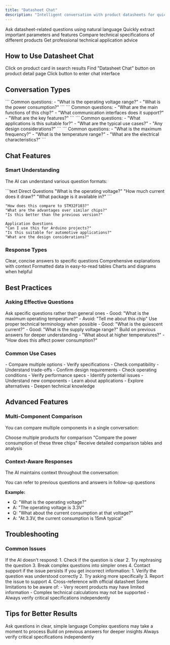 ```yaml
---
title: "Datasheet Chat"
description: "Intelligent conversation with product datasheets for quick technical information"
---
```


<CardGroup cols={2}>
<Card title="Intelligent Q&A" icon="comments">
  Ask datasheet-related questions using natural language
</Card>

<Card title="Key Information Extraction" icon="search">
  Quickly extract important parameters and features
</Card>

<Card title="Technical Comparison" icon="balance-scale">
  Compare technical specifications of different products
</Card>

<Card title="Application Suggestions" icon="lightbulb">
  Get professional technical application advice
</Card>
</CardGroup>

## How to Use Datasheet Chat

<Steps>
<Step title="View Product">
  Click on product card in search results
</Step>

<Step title="Find Chat Feature">
  Find "Datasheet Chat" button on product detail page
</Step>

<Step title="Start Conversation">
  Click button to enter chat interface
</Step>
</Steps>

## Conversation Types

<AccordionGroup>
<Accordion title="Parameter Queries">
  ```
  Common questions:
  - "What is the operating voltage range?"
  - "What is the power consumption?"
  ```
</Accordion>

<Accordion title="Functional Features">
  ``` Common questions: - "What are the main functions of this chip?" - "What
  communication interfaces does it support?" - "What are the key features?" ```
</Accordion>

<Accordion title="Application Scenarios">
  ``` Common questions: - "What applications is this suitable for?" - "What are
  the typical use cases?" - "Any design considerations?" ```
</Accordion>

<Accordion title="Technical Specifications">
  ```
  Common questions:
  - "What is the maximum frequency?"
  - "What is the temperature range?"
  - "What are the electrical characteristics?"
  ```
</Accordion>
</AccordionGroup>

## Chat Features

### Smart Understanding

The AI can understand various question formats:

<CodeGroup>
```text Direct Questions
"What is the operating voltage?"
"How much current does it draw?"
"What package is it available in?"
```

```text Comparative Questions
"How does this compare to STM32F103?"
"What are the advantages over similar chips?"
"Is this better than the previous version?"
```

```text
Application Questions
"Can I use this for Arduino projects?"
"Is this suitable for automotive applications?"
"What are the design considerations?"
```

</CodeGroup>

### Response Types

<CardGroup cols={2}>
<Card title="Direct Answers" icon="check-circle">
  Clear, concise answers to specific questions
</Card>

<Card title="Detailed Explanations" icon="book">
  Comprehensive explanations with context
</Card>

<Card title="Technical Tables" icon="table">
  Formatted data in easy-to-read tables
</Card>

<Card title="Visual Diagrams" icon="image">
  Charts and diagrams when helpful
</Card>
</CardGroup>

## Best Practices

### Asking Effective Questions

<Steps>
<Step title="Be Specific">
  Ask specific questions rather than general ones
  - Good: "What is the maximum operating temperature?"
  - Avoid: "Tell me about this chip"
</Step>

<Step title="Use Technical Terms">
  Use proper technical terminology when possible - Good: "What is the quiescent
  current?" - Good: "What is the supply voltage range?"
</Step>

<Step title="Ask Follow-up Questions">
  Build on previous answers for deeper understanding
  - "What about at higher temperatures?"
  - "How does this affect power consumption?"
</Step>
</Steps>

### Common Use Cases

<AccordionGroup>
<Accordion title="Component Selection">
- Compare multiple options
- Verify specifications
- Check compatibility
- Understand trade-offs
</Accordion>

<Accordion title="Design Validation">
  - Confirm design requirements - Check operating conditions - Verify
  performance specs - Identify potential issues
</Accordion>

<Accordion title="Learning and Research">
- Understand new components
- Learn about applications
- Explore alternatives
- Deepen technical knowledge
</Accordion>
</AccordionGroup>

## Advanced Features

### Multi-Component Comparison

You can compare multiple components in a single conversation:

<Steps>
<Step title="Select Components">
  Choose multiple products for comparison
</Step>

<Step title="Ask Comparison Questions">
  "Compare the power consumption of these three chips"
</Step>

<Step title="Get Side-by-Side Analysis">
  Receive detailed comparison tables and analysis
</Step>
</Steps>

### Context-Aware Responses

The AI maintains context throughout the conversation:

<Info>
  You can refer to previous questions and answers in follow-up questions
</Info>

**Example:**

- Q: "What is the operating voltage?"
- A: "The operating voltage is 3.3V"
- Q: "What about the current consumption at that voltage?"
- A: "At 3.3V, the current consumption is 15mA typical"

## Troubleshooting

### Common Issues

<AccordionGroup>
<Accordion title="No Response">
If the AI doesn't respond:
1. Check if the question is clear
2. Try rephrasing the question
3. Break complex questions into simpler ones
4. Contact support if the issue persists
</Accordion>

<Accordion title="Inaccurate Information">
  If you get incorrect information: 1. Verify the question was understood
  correctly 2. Try asking more specifically 3. Report the issue to support 4.
  Cross-reference with official datasheet
</Accordion>

<Accordion title="Technical Limitations">
Some limitations to be aware of:
- Very recent products may have limited information
- Complex technical calculations may not be supported
- Always verify critical specifications independently
</Accordion>
</AccordionGroup>

## Tips for Better Results

<CardGroup cols={2}>
<Card title="Use Clear Language" icon="message-circle">
  Ask questions in clear, simple language
</Card>

<Card title="Be Patient" icon="clock">
  Complex questions may take a moment to process
</Card>

<Card title="Ask Follow-ups" icon="arrow-right">
  Build on previous answers for deeper insights
</Card>

<Card title="Verify Critical Info" icon="shield-check">
  Always verify critical specifications independently
</Card>
</CardGroup>
